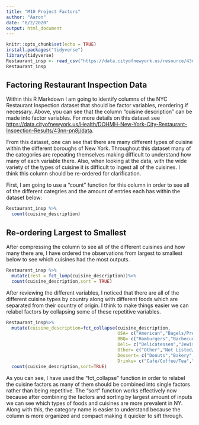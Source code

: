 ```yaml
---
title: "M10 Project Factors"
author: "Aaron"
date: "8/2/2020"
output: html_document
---
```


```r
knitr::opts_chunk$set(echo = TRUE)
install.packages("tidyverse")
library(tidyverse)
Restaurant_insp <- read_csv("https://data.cityofnewyork.us/resource/43nn-pn8j.csv")
Restaurant_insp
```

## Factoring Restaurant Inspection Data

Within this R Markdown I am going to identify columns of the NYC Restaurant Inspection dataset that should be factor variables, reordering if necessary. Above, you can see that the column "cuisine description" can be made into factor variables. For more details on this dataset see <https://data.cityofnewyork.us/Health/DOHMH-New-York-City-Restaurant-Inspection-Results/43nn-pn8j/data>.

From this dataset, one can see that there are many different types of cuisine within the different boroughs of New York. Throughout this dataset many of the categories are repeating themselves making difficult to understand how many of each variable there. Also, when looking at the data, with the wide variety of the types of cuisine it is difficult to ingest all of the cuisines. I think this column should be re-ordered for clarification.  

First, I am going to use a "count" function for this column in order to see all of the different categries and the amount of entries each has within the dataset below:

```r
Restaurant_insp %>%
  count(cuisine_description)
```

## Re-ordering Largest to Smallest

After compressing the column to see all of the different cuisines and how many there are, I have ordered the observations from largest to smallest below to see which cuisines had the most outputs.  

```r
Restaurant_insp %>%
  mutate(rest = fct_lump(cuisine_description))%>%
  count(cuisine_description,sort = TRUE)
```

After reviewing the different variables, I noticed that there are all of the different cuisine types by country along with different foods which are separated from their country of origin. I think to make things easier we can relabel factors by collapsing some of these repetitive variables.  

```r
Restaurant_insp%>%
  mutate(cuisine_description=fct_collapse(cuisine_description,
                                          USA= c("American","Bagels/Pretzels"),
                                          BBQ= c("Hamburgers","Barbecue","Tex-Mex","Steak","Hotdogs/Pretzels"),
                                          Deli= c("Delicatessen","Jewish/Kosher"),
                                          Other= c("Other","Not Listed/Not Applicable"),
                                          Dessert= c("Donuts","Bakery","Ice Cream, Gelato, Yogurt, Ices"),
                                          Drinks= c("Café/Coffee/Tea","Juice, Smoothies, Fruit Salads","Bottled beverages, including water, sodas, juices, etc.")))%>%
  count(cuisine_description,sort=TRUE)
```
As you can see, I have used the "fct_collapse" function in order to relabel the cuisine factors as many of them should be combined into single factors rather than being repetitive. The "sort" function works effectively now because after combining the factors and sorting by largest amount of inputs we can see which types of foods and cuisines are more prevalent in NY. Along with this, the category name is easier to understand because the column is more organized and compact making it quicker to sift through. 
